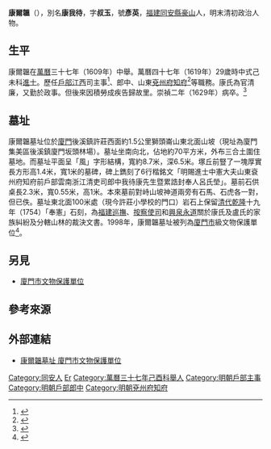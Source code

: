 {{明清人物信息框
| 姓名 = 康爾韞
| 原名 = 康我待
| 圖片名稱 = 
| 圖片大小 = 220px
| 圖片說明 = 
| 最高職務 = 山東兗州府知府
| 國家 = 大明
| 爵位 =
| 籍貫 = [[福建|福建]][[同安縣|同安縣]]
| 族裔 = 
| 字號 = 字叔玉，號彥英
| 室名 = 
| 諡號 = 
| 出生日期 = 萬曆十九年（1591年）
| 出生地點 = 
| 逝世日期 = 崇禎二年（1629年）
| 逝世地點 = 
| 墓葬 =
| 配偶 =
| 親屬 = 
| 出身 = 
*萬曆四十七年（1619年進士出身
| 經歷 = 
| 著作 =
}}

'''康爾韞'''（{{bd|1591年||1629年||X}}），別名'''康我待'''，字'''叔玉'''，號'''彥英'''，[[福建|福建]][[同安縣|同安縣]][[豪山|豪山]]人，明末清初政治人物。

== 生平 ==
康爾韞在[[萬曆|萬曆]]三十七年（1609年）中舉。萬曆四十七年（1619年）29歲時中式己未科[[進士|進士]]。歷任[[戶部|戶部]][[江西|江西]]司主事<ref name="明熹宗悊皇帝實錄卷之十一">{{Cite web |url=http://ctext.org/wiki.pl?if=gb&res=643474 |title=《明實錄‧明熹宗實錄》〈明熹宗悊皇帝實錄卷之十一〉 |access-date=2017-10-06 |archive-date=2017-10-06 |archive-url=https://web.archive.org/web/20171006161754/http://ctext.org/wiki.pl?if=gb&res=643474 |dead-url=no }}</ref>、郎中、山東[[兗州府|兗州府]][[知府|知府]]<ref>{{web reference|URL=http://www.kmdn.gov.tw/1117/1271/1274/31880?cprint=pt|title=顏立水〈同安的摩崖石刻〉|work=金門日報|date=2003-04-29|access-date=2021-05-06|archive-date=2017-10-06|archive-url=https://web.archive.org/web/20171006113253/http://www.kmdn.gov.tw/1117/1271/1274/31880?cprint=pt|dead-url=no}}</ref>等職務。康氏為官清廉，又勤於政事。但後來因積勞成疾告歸故里。崇禎二年（1629年）病卒。<ref>{{web reference|URL=http://www.hxkangsw.com/kangshimingren/2014-11-11/46.html|title=康煥榮〈廈門同安豪山明代進士—康爾韞〉|work=海峽康氏網|date=2014-11-11|access-date=2021-05-06|archive-date=2017-10-06|archive-url=https://web.archive.org/web/20171006113127/http://www.hxkangsw.com/kangshimingren/2014-11-11/46.html|dead-url=yes}}</ref>

== 墓址 ==
康爾韞墓址位於[[廈門|廈門]]後溪鎮許莊西面約1.5公里獅頭崙山東北面山坡（現址為廈門集美區後溪鎮廈門坂頭林場）。墓址坐南向北，佔地約70平方米，外布三合土圍住墓地。而墓址平面呈「風」字形結構，寬約8.7米，深6.5米。塚丘前豎了一塊厚實長方形高1.4米，寬1米的墓碑，碑上鐫刻了6行楷銘文「明賜進士中憲大夫山東袞州府知府前戶部雲南浙江清吏司郎中我待康先生暨累誥封奉人呂氏塋」。墓前石供桌長2.3米，寬0.55米，高1米。本來墓前對峙山坡神道兩旁有石馬、石虎各一對，但已佚。墓址東北面100米處（現今許莊小學校的門口）岩石上保留[[清代|清代]][[乾隆|乾隆]]十九年（1754）「奉憲」石刻，為[[福建|福建]][[巡撫|巡撫]]、[[按察使司|按察使司]]和[[興泉永道|興泉永道]]關於康氏及盧氏的家族糾紛及分轄山林的裁決文書。1998年，康爾韞墓址被列為[[廈門市|廈門市]]級文物保護單位<ref>{{web reference|URL=http://www.nanchens.com/xqxx/xqxx31/xqxx31024.htm|title=淺談廈門宗族文化|work=永春小岵南山陳氏宗親網|date=2012-02-20|access-date=2021-05-06|archive-date=2014-08-27|archive-url=https://web.archive.org/web/20140827165526/http://nanchens.com/xqxx/xqxx31/xqxx31024.htm|dead-url=no}}</ref>。

==另見==
* [[廈門市文物保護單位|廈門市文物保護單位]]

==參考來源==
{{reflist}}

== 外部連結 ==
*[http://www.big5.xm.gov.cn:82/ly/xmwh/200709/t20070930_187506.htm  康爾韞墓址 廈門市文物保護單位]{{dead link|date=2018年2月 |bot=InternetArchiveBot |fix-attempted=yes }}

{{萬曆四十七年己未科殿試金榜}}

{{規範控制}}

{{DEFAULTSORT:Kang康}}

[[Category:同安人|Category:同安人]]
[[Category:康姓|Er]]
[[Category:萬曆三十七年己酉科舉人|Category:萬曆三十七年己酉科舉人]]
[[Category:明朝戶部主事|Category:明朝戶部主事]]
[[Category:明朝戶部郎中|Category:明朝戶部郎中]]
[[Category:明朝兗州府知府|Category:明朝兗州府知府]]